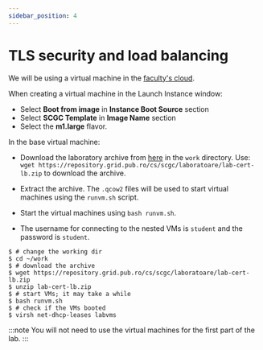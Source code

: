 ```yaml
---
sidebar_position: 4
---
```


# TLS security and load balancing

We will be using a virtual machine in the [faculty's cloud](http://cloud.grid.pub.ro/).

When creating a virtual machine in the Launch Instance window:
  * Select **Boot from image** in **Instance Boot Source** section
  * Select **SCGC Template** in **Image Name** section
  * Select the **m1.large** flavor.

In the base virtual machine:
  * Download the laboratory archive from [here](https://repository.grid.pub.ro/cs/scgc/laboratoare/lab-cert-lb.zip) in the `work` directory.
Use: `wget https://repository.grid.pub.ro/cs/scgc/laboratoare/lab-cert-lb.zip` to download the archive.

  * Extract the archive.
The `.qcow2` files will be used to start virtual machines using the `runvm.sh` script.
  * Start the virtual machines using `bash runvm.sh`.
  * The username for connecting to the nested VMs is `student` and the password is `student`.

```shell-session
$ # change the working dir
$ cd ~/work
$ # download the archive
$ wget https://repository.grid.pub.ro/cs/scgc/laboratoare/lab-cert-lb.zip
$ unzip lab-cert-lb.zip
$ # start VMs; it may take a while
$ bash runvm.sh
$ # check if the VMs booted
$ virsh net-dhcp-leases labvms
```

:::note
You will not need to use the virtual machines for the first part of the lab.
:::



<CertBasics/>


<CertComm/>


<LBtopology/>


<LBhaproxy/>

